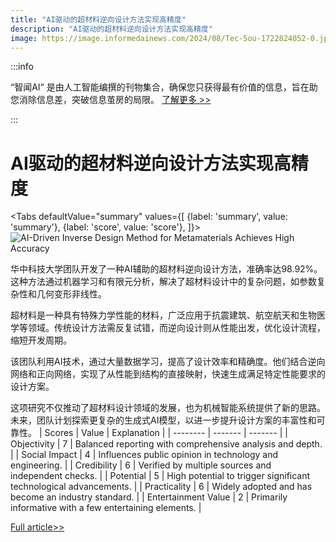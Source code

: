 ```yaml
---
title: "AI驱动的超材料逆向设计方法实现高精度"
description: "AI驱动的超材料逆向设计方法实现高精度"
image: https://image.informedainews.com/2024/08/Tec-5ou-1722824052-0.jpg
---
```



:::info

“智闻AI“ 是由人工智能编撰的刊物集合，确保您只获得最有价值的信息，旨在助您消除信息差，突破信息茧房的局限。  [了解更多 >>](/)

:::

# AI驱动的超材料逆向设计方法实现高精度


<Tabs
	defaultValue="summary"
	values={[
	{label: 'summary', value: 'summary'},
	{label: 'score', value: 'score'},
]}>
<TabItem value="summary">
<img
  src="https://image.informedainews.com/2024/08/Tec-5ou-1722824052-0.jpg"
  alt="AI-Driven Inverse Design Method for Metamaterials Achieves High Accuracy"
/>



华中科技大学团队开发了一种AI辅助的超材料逆向设计方法，准确率达98.92%。这种方法通过机器学习和有限元分析，解决了超材料设计中的复杂问题，如参数复杂性和几何变形非线性。

超材料是一种具有特殊力学性能的材料，广泛应用于抗震建筑、航空航天和生物医学等领域。传统设计方法需反复试错，而逆向设计则从性能出发，优化设计流程，缩短开发周期。

该团队利用AI技术，通过大量数据学习，提高了设计效率和精确度。他们结合逆向网络和正向网络，实现了从性能到结构的直接映射，快速生成满足特定性能要求的设计方案。

这项研究不仅推动了超材料设计领域的发展，也为机械智能系统提供了新的思路。未来，团队计划探索更复杂的生成式AI模型，以进一步提升设计方案的丰富性和可靠性。
</TabItem>
<TabItem value="score">
	| Scores     | Value   | Explanation |
	| -------- | ------- | ------- |
	| Objectivity  | 7    | Balanced reporting with comprehensive analysis and depth.    |
	| Social Impact | 4     | Influences public opinion in technology and engineering.    |
	| Credibility    | 6    | Verified by multiple sources and independent checks.    |
	| Potential    | 5    | High potential to trigger significant technological advancements.    |
	| Practicality    | 6    | Widely adopted and has become an industry standard.    |
	| Entertainment Value    | 2    | Primarily informative with a few entertaining elements.    |
</TabItem>
</Tabs>

[Full article>>](https://www.mittrchina.com/news/detail/13613)

